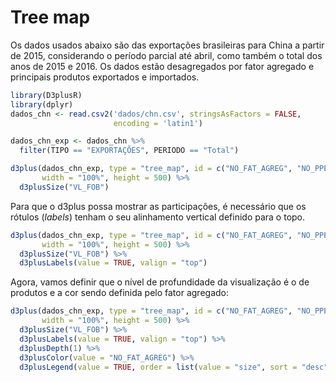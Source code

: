 # Tree map

Os dados usados abaixo são das exportações brasileiras para China a partir de 2015, considerando o período parcial até abril, como também o total dos anos de 2015 e 2016. Os dados estão desagregados por fator agregado e principais produtos exportados e importados.

```r
library(D3plusR)
library(dplyr)
dados_chn <- read.csv2('dados/chn.csv', stringsAsFactors = FALSE,
                       encoding = 'latin1')

dados_chn_exp <- dados_chn %>% 
  filter(TIPO == "EXPORTAÇÕES", PERIODO == "Total")

d3plus(dados_chn_exp, type = "tree_map", id = c("NO_FAT_AGREG", "NO_PPE_PPI"),
       width = "100%", height = 500) %>% 
  d3plusSize("VL_FOB")
```

Para que o d3plus possa mostrar as participações, é necessário que os rótulos (_labels_) tenham o seu alinhamento vertical definido para o topo.

```r
d3plus(dados_chn_exp, type = "tree_map", id = c("NO_FAT_AGREG", "NO_PPE_PPI"),
       width = "100%", height = 500) %>% 
  d3plusSize("VL_FOB") %>% 
  d3plusLabels(value = TRUE, valign = "top")
```

Agora, vamos definir que o nível de profundidade da visualização é o de produtos e a cor sendo definida pelo fator agregado:
```r
d3plus(dados_chn_exp, type = "tree_map", id = c("NO_FAT_AGREG", "NO_PPE_PPI"),
       width = "100%", height = 500) %>% 
  d3plusSize("VL_FOB") %>% 
  d3plusLabels(value = TRUE, valign = "top") %>% 
  d3plusDepth(1) %>% 
  d3plusColor(value = "NO_FAT_AGREG") %>% 
  d3plusLegend(value = TRUE, order = list(value = "size", sort = "desc"))
```

